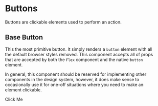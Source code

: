 
<Meta title="Shared/Buttons" component={BaseButton} />

# Buttons

Buttons are clickable elements used to perform an action.

## Base Button

This the most primitive button.
It simply renders a `button` element with all the default browser styles removed.
This component accepts all of props that are accepted by both the `Flex` component and the native `button` element.

In general, this component should be reserved for implementing other components in the design system, however, it does make sense to occasionally use it for one-off situations where you need to make an element clickable.

<Canvas withSource={SourceState.OPEN}>
  <Story name="BaseButton">
    <BaseButton onClick={action("Clicked")}>Click Me</BaseButton>
  </Story>
</Canvas>
